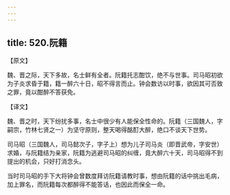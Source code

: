 ```yaml
---
---
---
```

title: 520.阮籍
---



【原文】

魏、晋之际，天下多故，名士鲜有全者。阮籍托志酣饮，绝不与世事。司马昭初欲为子炎求昏于籍，籍一醉六十日，昭不得言而止。钟会数访以时事，欲因其可否致之罪，竟以酣醉不答获免。

【译文】

魏、晋之时，天下纷扰多事，名士中很少有人能保全性命的。阮籍（三国魏人，字嗣宗，竹林七贤之一）为坚守原则，整天喝得酩酊大醉，绝口不谈天下世势。

司马昭（三国魏人，司马懿次子，字子上）想为儿子司马炎（即晋武帝，字安世）求婚，与阮籍结为亲家，阮籍为逃避司马昭的纠缠，竟大醉六十天，司马昭得不到提出的机会，只好打消念头。

当时司马昭的手下大将钟会曾数度拜访阮籍请教时事，想由阮籍的话中挑出毛病，加上罪名，而阮籍每次都醉得不能答话，也因此而保全一命。
